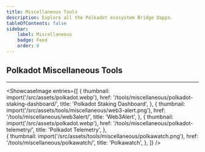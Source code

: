 ```yaml
---
title: Miscellaneous Tools
description: Explore all the Polkadot ecosystem Bridge Dapps.
tableOfContents: false
sidebar: 
    label: Miscellaneous
    badge: Feed
    order: 0
---
```



## Polkadot Miscellaneous Tools
----------------
<ShowcaseImage
  entries={[
    {
      thumbnail: import('/src/assets/polkadot.webp'),
      href: '/tools/miscellaneous/polkadot-staking-dashboard/',
      title: 'Polkadot Staking Dashboard',
    },
    {
      thumbnail: import('/src/assets/tools/miscellaneous/web3-alert.png'),
      href: '/tools/miscellaneous/web3alert/',
      title: 'Web3Alert',
    },
      {
      thumbnail: import('/src/assets/polkadot.webp'),
      href: '/tools/miscellaneous/polkadot-telemetry/',
      title: 'Polkadot Telemetry',
      },  
    {
      thumbnail: import('/src/assets/tools/miscellaneous/polkawatch.png'),
      href: '/tools/miscellaneous/polkawatch/',
      title: 'Polkawatch',
      },
  ]}
/>


 <DirectoryLinks directory="tools/miscellaneous" />